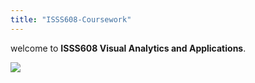 ```yaml
---
title: "ISSS608-Coursework"
---
```


welcome to **ISSS608 Visual Analytics and Applications**.

![](images/P1001417.JPG)
